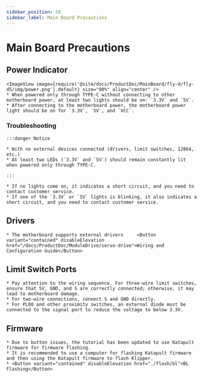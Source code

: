 ```yaml
---
sidebar_position: 10
sidebar_label: Main Board Precautions
---
```




# Main Board Precautions

## Power Indicator
    <ImageView image={require('@site/docs/ProductDoc/MainBoard/fly-d/fly-d5/img/power.png').default} size="80%" align="center" />
    * When powered only through TYPE-C without connecting to other motherboard power, at least two lights should be on: `3.3V` and `5V`.
    * After connecting to the motherboard power, the motherboard power light should be on for `3.3V`, `5V`, and `VCC`.

### Troubleshooting


    :::danger Notice

    * With no external devices connected (drivers, limit switches, 12864, etc.)
    * At least two LEDs (`3.3V` and `5V`) should remain constantly lit when powered only through TYPE-C.

    :::

    * If no lights come on, it indicates a short circuit, and you need to contact customer service.
    * If one of the `3.3V` or `5V` lights is blinking, it also indicates a short circuit, and you need to contact customer service.

## Drivers

    * The motherboard supports external drivers     <Button variant="contained" disableElevation href="/docs/ProductDoc/ModuleDrive/servo-drive">Wiring and Configuration Guide</Button>

## Limit Switch Ports

    * Pay attention to the wiring sequence. For three-wire limit switches, ensure that 5V, GND, and S are correctly connected; otherwise, it may lead to motherboard damage.
    * For two-wire connections, connect S and GND directly.
    * For PL08 and other proximity switches, an external diode must be connected to the signal port to reduce the voltage to below 3.3V.

## Firmware

    * Due to button issues, the tutorial has been updated to use Katapult firmware for firmware flashing.
    * It is recommended to use a computer for flashing Katapult firmware and then using the Katapult firmware to flash Klipper.
    * <Button variant="contained" disableElevation href="./flash/bl">BL Flashing</Button>